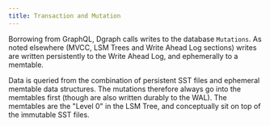 ```yaml
---
title: Transaction and Mutation
---
```



<DgraphWIP />

Borrowing from GraphQL, Dgraph calls writes to the database `Mutations`. As
noted elsewhere (MVCC, LSM Trees and Write Ahead Log sections) writes are
written persistently to the Write Ahead Log, and ephemerally to a memtable.

Data is queried from the combination of persistent SST files and ephemeral
memtable data structures. The mutations therefore always go into the memtables
first (though are also written durably to the WAL). The memtables are the "Level
0" in the LSM Tree, and conceptually sit on top of the immutable SST files.
